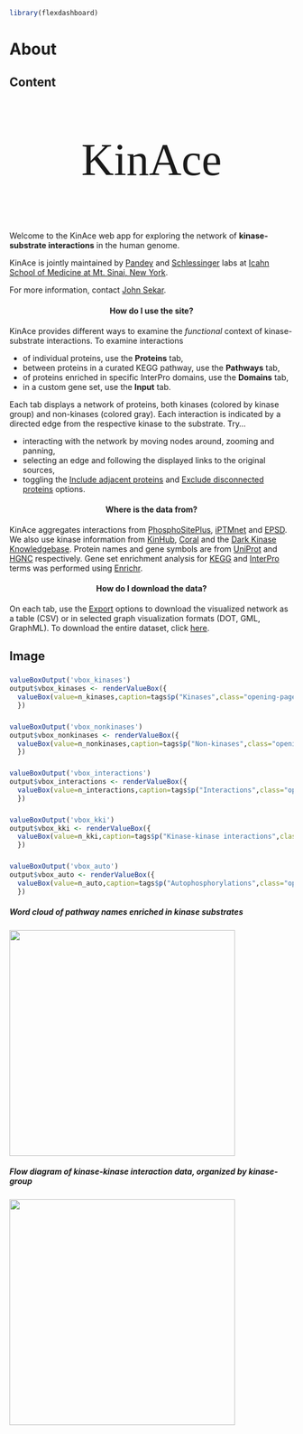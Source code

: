 ```r
library(flexdashboard)
```
# About 
## Content {data-width=50}
#### {.opening-page-text data-height=250}
<p style="font-family: 'Righteous', cursive; font-size: 80px; text-align: center;">KinAce</p>
Welcome to the KinAce web app for exploring the network of <b>kinase-substrate interactions</b> in the human genome. 

KinAce is jointly maintained by [Pandey](https://gpandeylab.org/) and [Schlessinger](http://www.schlessingerlab.org/) labs at [Icahn School of Medicine at Mt. Sinai, New York](https://icahn.mssm.edu/). 

For more information, contact [John Sekar](mailto:john.sekar@mssm.edu).

<h4 style="text-align: center;">How do I use the site?</h4>
KinAce provides different ways to examine the <i>functional</i> context of kinase-substrate interactions. To examine interactions

* of individual proteins, use the <b>Proteins</b> tab,
* between proteins in a curated KEGG pathway, use the <b>Pathways</b> tab,
* of proteins enriched in specific InterPro domains, use the <b>Domains</b> tab,
* in a custom gene set, use the <b>Input</b> tab.

Each tab displays a network of proteins, both kinases (colored by kinase group) and non-kinases (colored gray). Each interaction is indicated by a directed edge from the respective kinase to the substrate. Try...

* interacting with the network by moving nodes around, zooming and panning,
* selecting an edge and following the displayed links to the original sources,
* toggling the <u>Include adjacent proteins</u> and <u>Exclude disconnected proteins</u> options.

<h4 style="text-align: center;">Where is the data from?</h4>
KinAce aggregates interactions from [PhosphoSitePlus](https://www.phosphosite.org/), [iPTMnet](https://research.bioinformatics.udel.edu/iptmnet/) and [EPSD](https://epsd.biocuckoo.cn/). We also use kinase information from [KinHub](http://kinhub.org/), [Coral](http://phanstiel-lab.med.unc.edu/CORAL/) and the [Dark Kinase Knowledgebase](https://darkkinome.org/). Protein names and gene symbols are from [UniProt](https://www.uniprot.org/uniprotkb?query=human&facets=reviewed%3Atrue%2Cmodel_organism%3A9606) and [HGNC](https://www.genenames.org/) respectively. Gene set enrichment analysis for [KEGG](https://www.genome.jp/kegg/pathway.html) and [InterPro](https://www.ebi.ac.uk/interpro/) terms was performed using [Enrichr](https://maayanlab.cloud/Enrichr/).
<br>

<h4 style="text-align: center;">How do I download the data?</h4>
On each tab, use the <u>Export</u> options to download the visualized network as a table (CSV) or in selected graph visualization formats (DOT, GML, GraphML). To download the entire dataset, click <a href="./data/2023-10-30-kinace-dataset.zip" download>here</a>.


## Image {data-width=20}
### {}

```r
valueBoxOutput('vbox_kinases')
output$vbox_kinases <- renderValueBox({
  valueBox(value=n_kinases,caption=tags$p("Kinases",class="opening-page-text"),icon="fa-solid fa-k")
  })
```
### {}
```r
valueBoxOutput('vbox_nonkinases')
output$vbox_nonkinases <- renderValueBox({
  valueBox(value=n_nonkinases,caption=tags$p("Non-kinases",class="opening-page-text"),icon="fa-solid fa-s")
  })
```
### {}
```r
valueBoxOutput('vbox_interactions')
output$vbox_interactions <- renderValueBox({
  valueBox(value=n_interactions,caption=tags$p("Interactions",class="opening-page-text"),icon="fa-solid fa-i")
  })
```
### {}
```r
valueBoxOutput('vbox_kki')
output$vbox_kki <- renderValueBox({
  valueBox(value=n_kki,caption=tags$p("Kinase-kinase interactions",class="opening-page-text"),icon="fa-solid fa-kip-sign")
  })
```
### {}
```r
valueBoxOutput('vbox_auto')
output$vbox_auto <- renderValueBox({
  valueBox(value=n_auto,caption=tags$p("Autophosphorylations",class="opening-page-text"),icon="fa-solid fa-a")
  })
```

##### Word cloud of pathway names enriched in kinase substrates
![](img/wordcloud.png){width="400px"}

##### Flow diagram of kinase-kinase interaction data, organized by kinase-group
![](img/sankey.png){width="400px"}



